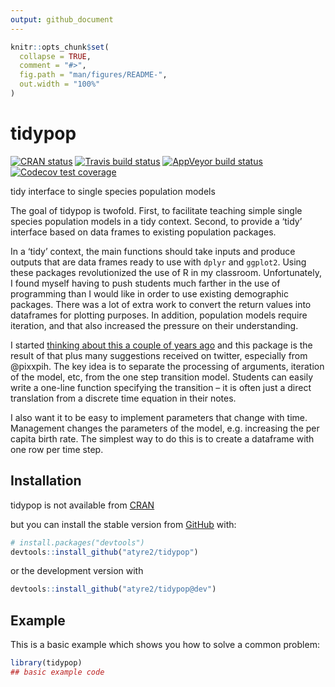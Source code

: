 ```yaml
---
output: github_document
---
```


<!-- README.md is generated from README.Rmd. Please edit that file -->

```r
knitr::opts_chunk$set(
  collapse = TRUE,
  comment = "#>",
  fig.path = "man/figures/README-",
  out.width = "100%"
)
```
# tidypop

<!-- badges: start -->

[![CRAN status](https://www.r-pkg.org/badges/version/tidypop)](https://cran.r-project.org/package=tidypop)
[![Travis build status](https://travis-ci.org/atyre2/tidypop.svg?branch=dev)](https://travis-ci.org/atyre2/tidypop)
[![AppVeyor build status](https://ci.appveyor.com/api/projects/status/github/atyre2/tidypop?branch=dev&svg=true)](https://ci.appveyor.com/project/atyre2/tidypop)
[![Codecov test coverage](https://codecov.io/gh/atyre2/tidypop/branch/dev/graph/badge.svg)](https://codecov.io/gh/atyre2/tidypop?branch=dev)
<!-- badges: end -->


tidy interface to single species population models

The goal of tidypop is twofold. First, to facilitate teaching simple single species population models
in a tidy context. Second, to provide a 'tidy' interface based on data frames to existing population 
packages. 

In a 'tidy' context, the main functions should take inputs and produce outputs that are data frames ready 
to use with `dplyr` and `ggplot2`. Using these packages revolutionized the use of
R in my classroom. Unfortunately, I found myself having to push students much 
farther in the use of programming than I would like in order to use existing 
demographic packages. There was a lot of extra work to convert the return values
into dataframes for plotting purposes. In addition, population models require 
iteration, and that also increased the pressure on their understanding. 

I started [thinking about this a couple of years ago](https://drewtyre.rbind.io/post/teaching-the-logistic-model/)
and this package is the result of that plus many suggestions received on twitter, 
especially from @pixxpih. The key idea is to separate the processing of arguments,
iteration of the model, etc, from the one step transition model. Students can 
easily write a one-line function specifying the transition -- it is often just a
direct translation from a discrete time equation in their notes. 

I also want it to be easy to implement parameters that change with time. Management
changes the parameters of the model, e.g. increasing the per capita birth rate. 
The simplest way to do this is to create a dataframe with one row per time step. 

## Installation

tidypop is not available from [CRAN](https://CRAN.R-project.org) 

but you can install the stable version from [GitHub](https://github.com/) with:

``` r
# install.packages("devtools")
devtools::install_github("atyre2/tidypop")
```
or the development version with 

``` r
devtools::install_github("atyre2/tidypop@dev")
```

## Example

This is a basic example which shows you how to solve a common problem:

```r
library(tidypop)
## basic example code
```


